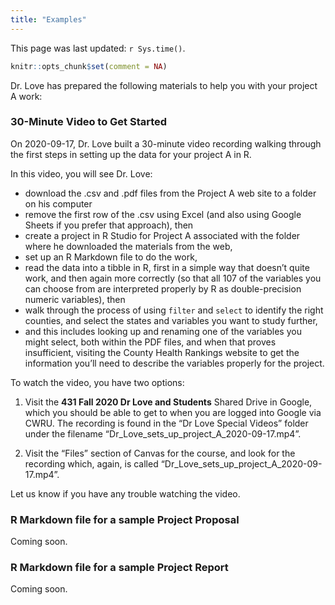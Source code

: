 ---
title: "Examples"
---

This page was last updated: `r Sys.time()`.

```{r setup, include=FALSE}
knitr::opts_chunk$set(comment = NA)
```

Dr. Love has prepared the following materials to help you with your project A work:

### 30-Minute Video to Get Started

On 2020-09-17, Dr. Love built a 30-minute video recording walking through the first steps in setting up the data for your project A in R.

In this video, you will see Dr. Love:

- download the .csv and .pdf files from the Project A web site to a folder on his computer
- remove the first row of the .csv using Excel (and also using Google Sheets if you prefer that approach), then 
- create a project in R Studio for Project A associated with the folder where he downloaded the materials from the web,
- set up an R Markdown file to do the work,
- read the data into a tibble in R, first in a simple way that doesn't quite work, and then again more correctly (so that all 107 of the variables you can choose from are interpreted properly by R as double-precision numeric variables), then
- walk through the process of using `filter` and `select` to identify the right counties, and select the states and variables you want to study further,
- and this includes looking up and renaming one of the variables you might select, both within the PDF files, and when that proves insufficient, visiting the County Health Rankings website to get the information you'll need to describe the variables properly for the project.

To watch the video, you have two options:

1. Visit the **431 Fall 2020 Dr Love and Students** Shared Drive in Google, which you should be able to get to when you are logged into Google via CWRU. The recording is found in the "Dr Love Special Videos" folder under the filename "Dr_Love_sets_up_project_A_2020-09-17.mp4".

2. Visit the "Files" section of Canvas for the course, and look for the recording which, again, is called "Dr_Love_sets_up_project_A_2020-09-17.mp4".

Let us know if you have any trouble watching the video.

### R Markdown file for a sample Project Proposal

Coming soon.

### R Markdown file for a sample Project Report

Coming soon.
